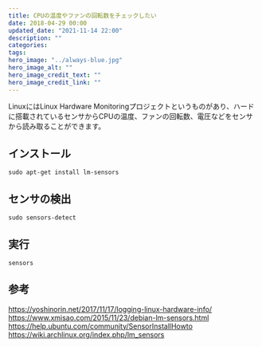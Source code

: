 ```yaml
---
title: CPUの温度やファンの回転数をチェックしたい
date: 2018-04-29 00:00
updated_date: "2021-11-14 22:00"
description: ""
categories:
tags:
hero_image: "../always-blue.jpg"
hero_image_alt: ""
hero_image_credit_text: ""
hero_image_credit_link: ""
---
```

LinuxにはLinux Hardware Monitoringプロジェクトというものがあり、ハードに搭載されているセンサからCPUの温度、ファンの回転数、電圧などをセンサから読み取ることができます。

## インストール

```
sudo apt-get install lm-sensors
```

## センサの検出

```
sudo sensors-detect

```

## 実行

```
sensors
```

## 参考
https://yoshinorin.net/2017/11/17/logging-linux-hardware-info/
https://www.xmisao.com/2015/11/23/debian-lm-sensors.html
https://help.ubuntu.com/community/SensorInstallHowto
https://wiki.archlinux.org/index.php/lm_sensors